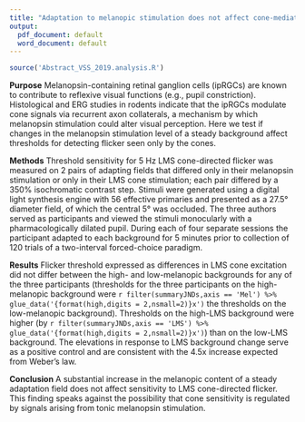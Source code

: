 ```yaml
---
title: "Adaptation to melanopic stimulation does not affect cone-mediated flicker sensitivity"
output:
  pdf_document: default
  word_document: default
---
```


```r
source('Abstract_VSS_2019.analysis.R')
```

**Purpose** Melanopsin-containing retinal ganglion cells (ipRGCs) are known to contribute to reflexive visual functions (e.g., pupil constriction). Histological and ERG studies in rodents indicate that the ipRGCs modulate cone signals via recurrent axon collaterals, a mechanism by which melanopsin stimulation could alter visual perception. Here we test if changes in the melanopsin stimulation level of a steady background affect thresholds for detecting flicker seen only by the cones.

**Methods** Threshold sensitivity for 5 Hz LMS cone-directed flicker was measured on 2 pairs of adapting fields that differed only in their melanopsin stimulation or only in their LMS cone stimulation; each pair differed by a 350% isochromatic contrast step. Stimuli were generated using a digital light synthesis engine with 56 effective primaries and presented as a 27.5° diameter field, of which the central 5° was occluded. The three authors served as participants and viewed the stimuli monocularly with a pharmacologically dilated pupil. During each of four separate sessions the participant adapted to each background for 5 minutes prior to collection of 120 trials of a two-interval forced-choice paradigm.

**Results** Flicker threshold expressed as differences in LMS cone excitation did not differ between the high- and low-melanopic backgrounds for any of the three participants (thresholds for the three participants on the high-melanopic background were `r filter(summaryJNDs,axis == 'Mel') %>% glue_data('{format(high,digits = 2,nsmall=2)}x')` the thresholds on the low-melanopic background). Thresholds on the high-LMS background were higher (by `r filter(summaryJNDs,axis == 'LMS') %>% glue_data('{format(high,digits = 2,nsmall=2)}x')`) than on the low-LMS background. The elevations in response to LMS background change serve as a positive control and are consistent with the 4.5x increase expected from Weber's law.

**Conclusion** A substantial increase in the melanopic content of a steady adaptation field does not affect sensitivity to LMS cone-directed flicker. This finding speaks against the possibility that cone sensitivity is regulated by signals arising from tonic melanopsin stimulation.